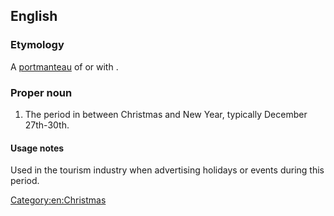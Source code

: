 ==English==

===Etymology===
A [[portmanteau#Etymology 2|portmanteau]] of {{m|en|between}} or {{m|en|betwixt}} with {{m|en|Christmas}}.

===Proper noun===
{{en-proper noun}}

# {{lb|en|UK|slang}} The period in between Christmas and New Year, typically December 27th-30th.

====Usage notes====
Used in the tourism industry when advertising holidays or events during this period.

[[Category:en:Christmas]]